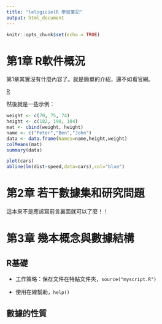 ```yaml
---
title: "lelogicielR 學習筆記"
output: html_document
---
```


```r
knitr::opts_chunk$set(echo = TRUE)
```

# 第1章 R軟件概況

第1章其實沒有什麼內容了。就是簡單的介紹，還不如看官網。

[R](https://www.r-project.org/)

然後就是一些示例：

```r
weight <- c(70, 75, 74)
height <- c(182, 190, 184)
mat <- cbind(weight, height)
name <- c("Peter","Ben","John")
data <- data.frame(Names=name,height,weight)
colMeans(mat)
summary(data)

plot(cars)
abline(lm(dist~speed,data=cars),col="blue")
```

# 第2章 若干數據集和研究問題

這本來不是應該寫前言裏面就可以了麼！！

# 第3章 幾本概念與數據結構

## R基礎

- 工作策略：保存文件在特點文件夾，`source("myscript.R")`

- 使用在線幫助，`help()`

## 數據的性質




